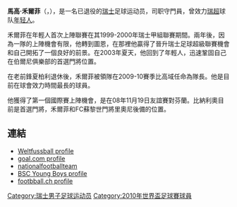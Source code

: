 {{noteTA
|1=zh-hans:沃尔夫利;zh-hant:禾爾菲;
|2=zh-hans:马尔科;zh-hant:馬高;
}}
{{Infobox Football biography
| playername= 马尔科·禾爾菲<br>''Marco Wölfli''
| image = Marco Wölfli.jpg
| fullname = Marco Wölfli
| dateofbirth = {{birth date and age|1982|8|22}} 
| cityofbirth = [[索洛圖恩州|索洛圖恩州]]
| countryofbirth = [[瑞士|瑞士]]
| height = {{Height|m=1.85}}
| currentclub  = 
| position = [[守門員|守門員]]
| clubnumber= 
| youthyears = 1991–1997<br />1997–1998<br />1998–1999
| youthclubs = Fulgor Grenchen<br>[[索羅杜安|索羅杜安]]<br />[[伯尔尼年轻人体育俱乐部|年轻人]]
| years = 1999–2020<br />2002–2003
| clubs = [[伯尔尼年轻人体育俱乐部|年轻人]]<br />→ [[圖恩|圖恩]]
| caps(goals) = {{0}}{{0}}490 (0)<br />{{0}}{{0}}{{0}}11 (0)
| nationalyears = 2001–2004 <br /> 2008–
| nationalteam = [[瑞士21歲以下國家足球隊|瑞士U21]] <br /> [[瑞士國家足球隊|瑞士]]
| nationalcaps(goals) = {{0}}25 (0) <br /> {{0}}11 (0)
| pcupdate = 2009年10月6日
| ntupdate = 2009年10月6日
}}

'''馬高·禾爾菲'''（{{lang-en|'''Marco Wölfli'''}}，{{bd|1982年|8月22日|catIdx=Marco Wölfli}}），是一名已退役的[[瑞士|瑞士]]足球运动员，司职守門員，曾效力[[瑞士足球超級聯賽|瑞超]]球队[[伯尔尼年轻人体育俱乐部|年轻人]]。

禾爾菲在年輕人首次上陣聯賽在其1999-2000年瑞士甲組聯賽期間。兩年後，因為一隊的上陣機會有限，他轉到圖恩，在那裡他贏得了晉升瑞士足球超級聯賽機會和自己開拓了一個良好的前景。在2003年夏天，他回到了年輕人，迅速鞏固自己在伯爾尼俱樂部的首選門將位置。

在老前鋒夏柏利退休後，禾爾菲被領隊在2009-10賽季比高域任命為隊長。他是目前在球會效力時間最長的球員。

他獲得了第一個國際賽上陣機會，是在08年11月19日友誼賽對芬蘭。比納利奧目前是首選門將，禾爾菲和FC蘇黎世門將里奧尼後備的位置。

== 連結 ==
* [https://web.archive.org/web/20070626092233/http://www.weltfussball.de/spieler_profil.php?id=20124 Weltfussball profile] {{de icon}}
* [http://www.goal.com/en-us/people/switzerland/29988/marco-w%C3%B6lfli goal.com profile] {{Wayback|url=http://www.goal.com/en-us/people/switzerland/29988/marco-w%C3%B6lfli |date=20160305093144 }}
* [http://www.national-football-teams.com/v2/player.php?id=29651 nationalfootballteam] {{Wayback|url=http://www.national-football-teams.com/v2/player.php?id=29651 |date=20121008122438 }}
* [https://web.archive.org/web/20090418022145/http://www.bscyb.ch/yb-mannschaft/yb-mann-pop-woelfli.htm BSC Young Boys profile] {{de icon}}
* [http://www.football.ch/sfl/777842/de/Kader.aspx?tId=0&pId=344774 footbball.ch profile] {{Wayback|url=http://www.football.ch/sfl/777842/de/Kader.aspx?tId=0&pId=344774 |date=20110209053530 }} {{de icon}}

{{Switzerland Squad 2010 FIFA World Cup}}

{{DEFAULTSORT:Wolfli, Marco}}

[[Category:瑞士男子足球运动员|Category:瑞士男子足球运动员]]
[[Category:2010年世界盃足球賽球員|Category:2010年世界盃足球賽球員]]
